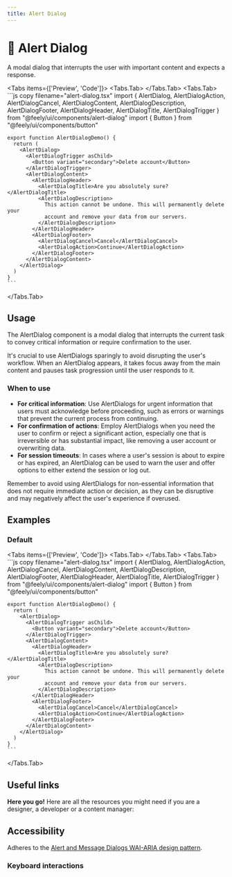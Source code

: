 ```yaml
---
title: Alert Dialog
---
```



# 💠 Alert Dialog

A modal dialog that interrupts the user with important content and expects a response.

<Tabs items={['Preview', 'Code']}>
  <Tabs.Tab>
    <AlertDialogPreview />
  </Tabs.Tab>
  <Tabs.Tab>
    ```js copy filename="alert-dialog.tsx"
    import { AlertDialog, AlertDialogAction, AlertDialogCancel, AlertDialogContent, AlertDialogDescription, AlertDialogFooter, AlertDialogHeader, AlertDialogTitle, AlertDialogTrigger } from "@feely/ui/components/alert-dialog"
    import { Button } from "@feely/ui/components/button"

    export function AlertDialogDemo() {
      return (
        <AlertDialog>
          <AlertDialogTrigger asChild>
            <Button variant="secondary">Delete account</Button>
          </AlertDialogTrigger>
          <AlertDialogContent>
            <AlertDialogHeader>
              <AlertDialogTitle>Are you absolutely sure?</AlertDialogTitle>
              <AlertDialogDescription>
                This action cannot be undone. This will permanently delete your
                account and remove your data from our servers.
              </AlertDialogDescription>
            </AlertDialogHeader>
            <AlertDialogFooter>
              <AlertDialogCancel>Cancel</AlertDialogCancel>
              <AlertDialogAction>Continue</AlertDialogAction>
            </AlertDialogFooter>
          </AlertDialogContent>
        </AlertDialog>
      )
    }
    ```

  </Tabs.Tab>
</Tabs>

## Usage

The AlertDialog component is a modal dialog that interrupts the current task to convey critical information or require confirmation to the user.

It's crucial to use AlertDialogs sparingly to avoid disrupting the user's workflow. When an AlertDialog appears, it takes focus away from the main content and pauses task progression until the user responds to it.

### When to use

- **For critical information**: Use AlertDialogs for urgent information that users must acknowledge before proceeding, such as errors or warnings that prevent the current process from continuing.
- **For confirmation of actions**: Employ AlertDialogs when you need the user to confirm or reject a significant action, especially one that is irreversible or has substantial impact, like removing a user account or overwriting data.
- **For session timeouts**: In cases where a user's session is about to expire or has expired, an AlertDialog can be used to warn the user and offer options to either extend the session or log out.

Remember to avoid using AlertDialogs for non-essential information that does not require immediate action or decision, as they can be disruptive and may negatively affect the user's experience if overused.

## Examples

### Default

<Tabs items={['Preview', 'Code']}>
  <Tabs.Tab>
    <AlertDialogPreview />
  </Tabs.Tab>
  <Tabs.Tab>
    ```js copy filename="alert-dialog.tsx"
    import { AlertDialog, AlertDialogAction, AlertDialogCancel, AlertDialogContent, AlertDialogDescription, AlertDialogFooter, AlertDialogHeader, AlertDialogTitle, AlertDialogTrigger } from "@feely/ui/components/alert-dialog"
    import { Button } from "@feely/ui/components/button"

    export function AlertDialogDemo() {
      return (
        <AlertDialog>
          <AlertDialogTrigger asChild>
            <Button variant="secondary">Delete account</Button>
          </AlertDialogTrigger>
          <AlertDialogContent>
            <AlertDialogHeader>
              <AlertDialogTitle>Are you absolutely sure?</AlertDialogTitle>
              <AlertDialogDescription>
                This action cannot be undone. This will permanently delete your
                account and remove your data from our servers.
              </AlertDialogDescription>
            </AlertDialogHeader>
            <AlertDialogFooter>
              <AlertDialogCancel>Cancel</AlertDialogCancel>
              <AlertDialogAction>Continue</AlertDialogAction>
            </AlertDialogFooter>
          </AlertDialogContent>
        </AlertDialog>
      )
    }
    ```

  </Tabs.Tab>
</Tabs>

## Useful links

**Here you go!** Here are all the resources you might need if you are a designer, a developer or a content manager:

<Cards className="mt-8">
  <Card
    title="🤖 Storybook"
    href="https://www.stories.fusillo.design/?path=/docs/components-alertdialog--documentation"
  />
  <Card
    title="🪄 Figma"
    href="https://www.figma.com/file/acdO58jx9zgGfkKu6htrx2/%F0%9F%94%B5-Fusillo-Design-System?type=design&node-id=482%3A9166&mode=design&t=F5zgbD2phu8xvUpj-1"
  />
  <Card
    title="🐝 API Reference"
    href="https://www.radix-ui.com/primitives/docs/components/alert-dialog#api-reference"
  />
</Cards>

## Accessibility

Adheres to the [Alert and Message Dialogs WAI-ARIA design pattern](https://www.w3.org/WAI/ARIA/apg/patterns/alertdialog/).

### Keyboard interactions

<AccessibilityTable rows={alertDialogAccessibilityData} />
